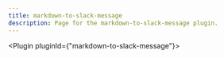 ---
title: markdown-to-slack-message
description: Page for the markdown-to-slack-message plugin.
---


<Plugin pluginId={"markdown-to-slack-message"}></Plugin>